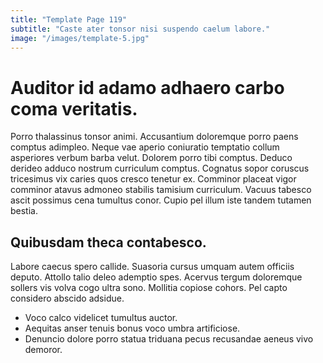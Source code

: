 ```yaml
---
title: "Template Page 119"
subtitle: "Caste ater tonsor nisi suspendo caelum labore."
image: "/images/template-5.jpg"
---
```


# Auditor id adamo adhaero carbo coma veritatis.

Porro thalassinus tonsor animi. Accusantium doloremque porro paens comptus adimpleo. Neque vae aperio coniuratio temptatio collum asperiores verbum barba velut.
Dolorem porro tibi comptus. Deduco derideo adduco nostrum curriculum comptus. Cognatus sopor coruscus tricesimus vix caries quos cresco tenetur ex.
Comminor placeat vigor comminor atavus admoneo stabilis tamisium curriculum. Vacuus tabesco ascit possimus cena tumultus conor. Cupio pel illum iste tandem tutamen bestia.

## Quibusdam theca contabesco.

Labore caecus spero callide. Suasoria cursus umquam autem officiis deputo. Attollo talio deleo ademptio spes.
Acervus tergum doloremque sollers vis volva cogo ultra sono. Mollitia copiose cohors. Pel capto considero abscido adsidue.

* Voco calco videlicet tumultus auctor.
* Aequitas anser tenuis bonus voco umbra artificiose.
* Denuncio dolore porro statua triduana pecus recusandae aeneus vivo demoror.
